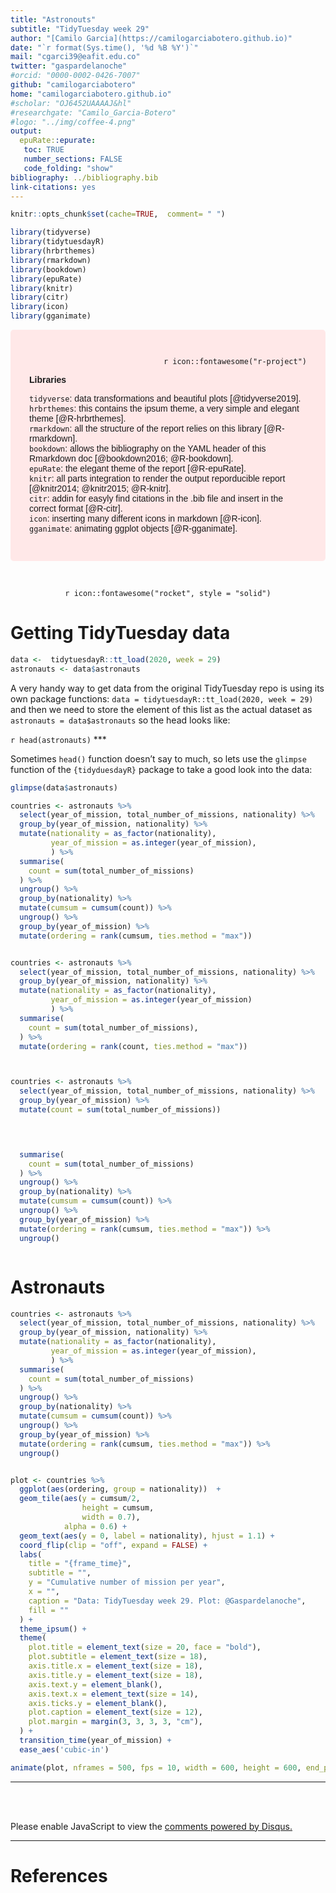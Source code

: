 ```yaml
---
title: "Astronouts"
subtitle: "TidyTuesday week 29"
author: "[Camilo Garcia](https://camilogarciabotero.github.io)"
date: "`r format(Sys.time(), '%d %B %Y')`"
mail: "cgarci39@eafit.edu.co"
twitter: "gaspardelanoche"
#orcid: "0000-0002-0426-7007"
github: "camilogarciabotero"
home: "camilogarciabotero.github.io"
#scholar: "OJ6452UAAAAJ&hl"
#researchgate: "Camilo_Garcia-Botero"
#logo: "../img/coffee-4.png"
output:
  epuRate::epurate:
   toc: TRUE
   number_sections: FALSE
   code_folding: "show"
bibliography: ../bibliography.bib
link-citations: yes
---
```


```r
knitr::opts_chunk$set(cache=TRUE,  comment= " ")
```


```r
library(tidyverse) 
library(tidytuesdayR)
library(hrbrthemes)
library(rmarkdown)
library(bookdown)
library(epuRate)
library(knitr)
library(citr)
library(icon) 
library(gganimate) 
```


<style>
div.red { background-color:#FFE8E8; border-radius: 5px; padding: 30px; } 
div.red p { font-family: Verdana, Geneva, sans-serif; }
</style>
<div class = "red">
<p style="text-align:right">`r icon::fontawesome("r-project")`</p>
**Libraries**
  
  `tidyverse`: data transformations and beautiful plots [@tidyverse2019].<br>
  `hrbrthemes`: this contains the ipsum theme, a very simple and elegant theme [@R-hrbrthemes].<br>
  `rmarkdown`: all the structure of the report relies on this library [@R-rmarkdown].<br>
  `bookdown`: allows the bibliography on the YAML header of this Rmarkdown doc [@bookdown2016; @R-bookdown].<br>
  `epuRate`: the elegant theme of the report [@R-epuRate].<br>
  `knitr`: all parts integration to render the output reporducible report [@knitr2014; @knitr2015; @R-knitr].<br>
  `citr`: addin for easyly find citations in the .bib file and insert in the correct format [@R-citr].<br>
  `icon`: inserting many different icons in markdown [@R-icon].<br>
  `gganimate`: animating ggplot objects [@R-gganimate].

</div>
<br>


<p style="text-align:center">`r icon::fontawesome("rocket", style = "solid")`</p>


# Getting TidyTuesday data

```r
data <-  tidytuesdayR::tt_load(2020, week = 29)
astronauts <- data$astronauts

```

A very handy way to get data from the original TidyTuesday repo is using its own package functions: `data = tidytuesdayR::tt_load(2020, week = 29)` and then we need to store the element of this list as the actual dataset as `astronauts = data$astronauts` so the head looks like:

`r head(astronauts)`
***

Sometimes `head()` function doesn't say to much, so lets use the `glimpse` function of the `{tidyduesdayR}` package to take a good look into the data:

```r
glimpse(data$astronauts)
```



```r


countries <- astronauts %>% 
  select(year_of_mission, total_number_of_missions, nationality) %>%
  group_by(year_of_mission, nationality) %>% 
  mutate(nationality = as_factor(nationality), 
         year_of_mission = as.integer(year_of_mission), 
         ) %>% 
  summarise(
    count = sum(total_number_of_missions)
  ) %>% 
  ungroup() %>% 
  group_by(nationality) %>% 
  mutate(cumsum = cumsum(count)) %>% 
  ungroup() %>% 
  group_by(year_of_mission) %>% 
  mutate(ordering = rank(cumsum, ties.method = "max"))


countries <- astronauts %>% 
  select(year_of_mission, total_number_of_missions, nationality) %>%
  group_by(year_of_mission, nationality) %>% 
  mutate(nationality = as_factor(nationality), 
         year_of_mission = as.integer(year_of_mission)
         ) %>% 
  summarise(
    count = sum(total_number_of_missions),
  ) %>% 
  mutate(ordering = rank(count, ties.method = "max"))



countries <- astronauts %>% 
  select(year_of_mission, total_number_of_missions, nationality) %>% 
  group_by(year_of_mission) %>% 
  mutate(count = sum(total_number_of_missions)) 

  


  summarise(
    count = sum(total_number_of_missions)
  ) %>% 
  ungroup() %>% 
  group_by(nationality) %>% 
  mutate(cumsum = cumsum(count)) %>% 
  ungroup() %>% 
  group_by(year_of_mission) %>% 
  mutate(ordering = rank(cumsum, ties.method = "max")) %>% 
  ungroup()



```




# Astronauts

```r


countries <- astronauts %>% 
  select(year_of_mission, total_number_of_missions, nationality) %>%
  group_by(year_of_mission, nationality) %>% 
  mutate(nationality = as_factor(nationality), 
         year_of_mission = as.integer(year_of_mission), 
         ) %>% 
  summarise(
    count = sum(total_number_of_missions)
  ) %>% 
  ungroup() %>% 
  group_by(nationality) %>% 
  mutate(cumsum = cumsum(count)) %>% 
  ungroup() %>% 
  group_by(year_of_mission) %>% 
  mutate(ordering = rank(cumsum, ties.method = "max")) %>% 
  ungroup()


plot <- countries %>% 
  ggplot(aes(ordering, group = nationality))  +
  geom_tile(aes(y = cumsum/2, 
                height = cumsum,
                width = 0.7), 
            alpha = 0.6) +
  geom_text(aes(y = 0, label = nationality), hjust = 1.1) +
  coord_flip(clip = "off", expand = FALSE) +
  labs(
    title = "{frame_time}",
    subtitle = "",
    y = "Cumulative number of mission per year",
    x = "",
    caption = "Data: TidyTuesday week 29. Plot: @Gaspardelanoche",
    fill = ""
  ) +
  theme_ipsum() +
  theme(
    plot.title = element_text(size = 20, face = "bold"),
    plot.subtitle = element_text(size = 18),
    axis.title.x = element_text(size = 18),
    axis.title.y = element_text(size = 18),
    axis.text.y = element_blank(),
    axis.text.x = element_text(size = 14),
    axis.ticks.y = element_blank(),
    plot.caption = element_text(size = 12),
    plot.margin = margin(3, 3, 3, 3, "cm"),
  ) +
  transition_time(year_of_mission) +
  ease_aes('cubic-in') 

animate(plot, nframes = 500, fps = 10, width = 600, height = 600, end_pause = 25)

```

***
<br><br>

<div id="disqus_thread"></div>
<script>

/**
*  RECOMMENDED CONFIGURATION VARIABLES: EDIT AND UNCOMMENT THE SECTION BELOW TO INSERT DYNAMIC VALUES FROM YOUR PLATFORM OR CMS.
*  LEARN WHY DEFINING THESE VARIABLES IS IMPORTANT: https://disqus.com/admin/universalcode/#configuration-variables*/
/*
var disqus_config = function () {
this.page.url = PAGE_URL;  // Replace PAGE_URL with your page's canonical URL variable
this.page.identifier = PAGE_IDENTIFIER; // Replace PAGE_IDENTIFIER with your page's unique identifier variable
};
*/
(function() { // DON'T EDIT BELOW THIS LINE
var d = document, s = d.createElement('script');
s.src = 'https://camilogarciabotero-github-io.disqus.com/embed.js';
s.setAttribute('data-timestamp', +new Date());
(d.head || d.body).appendChild(s);
})();
</script>
<noscript>Please enable JavaScript to view the <a href="https://disqus.com/?ref_noscript">comments powered by Disqus.</a></noscript>


***

# References




